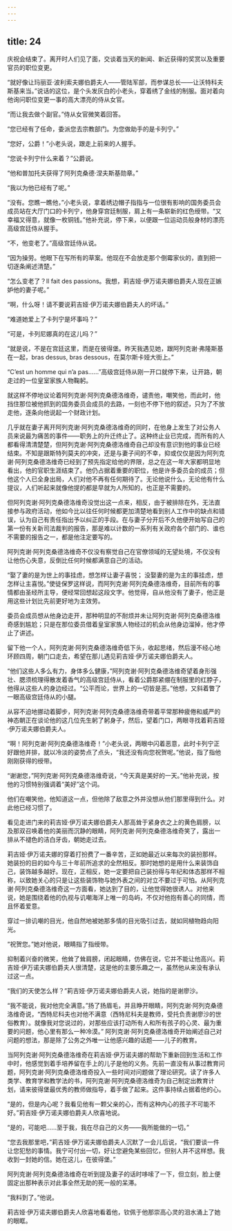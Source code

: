 ```yaml
---
---
---
```

title: 24
---




庆祝会结束了。离开时人们见了面，交谈着当天的新闻、新近获得的奖赏以及重要官员的职位变更。

“就好像让玛丽亚·波利索夫娜伯爵夫人——管陆军部，而参谋总长——让沃特科夫斯基来当。”说话的这位，是个头发灰白的小老头，穿着绣了金线的制服。面对着向他询问职位变更一事的高大漂亮的侍从女官。

“而让我去做个副官。”侍从女官微笑着回答。

“您已经有了任命，委派您去宗教部门。为您做助手的是卡列宁。”

“您好，公爵！”小老头说，跟走上前来的人握手。

“您说卡列宁什么来着？”公爵说。

“他和普加托夫获得了阿列克桑德·涅夫斯基勋章。”

“我以为他已经有了呢。”

“没有。您瞧一瞧他，”小老头说，拿着绣边帽子指指与一位很有影响的国务委员会成员站在大厅门口的卡列宁，他身穿宫廷制服，肩上有一条崭新的红色绶带。“又幸福又得意，就像一枚铜钱。”他补充说，停下来，以便跟一位运动员般身材的漂亮高级宫廷侍从握手。

“不，他变老了。”高级宫廷侍从说。

“因为操劳。他眼下在写所有的草案。他现在不会放走那个倒霉家伙的，直到把一切逐条阐述清楚。”

“怎么变老了？Il fait des passions。我想，莉吉娅·伊万诺夫娜伯爵夫人现在正嫉妒他的妻子呢。”

“啊，什么呀！请不要说莉吉娅·伊万诺夫娜伯爵夫人的坏话。”

“难道她爱上了卡列宁是坏事吗？”

“可是，卡列尼娜真的在这儿吗？”

“就是说，不是在宫廷这里，而是在彼得堡。昨天我遇见她，跟阿列克谢·弗隆斯基在一起，bras dessus, bras dessous，在莫尔斯卡娅大街上。”

“C’est un homme qui n’a pas……”高级宫廷侍从刚一开口就停下来，让开路，朝走过的一位皇室家族人物鞠躬。

就这样不停地议论着阿列克谢·阿列克桑德洛维奇，谴责他，嘲笑他，而此时，他挡住那位被他抓到的国务委员会成员的去路，一刻也不停下他的叙述，只为了不放走他，逐条向他说起一个财政计划。

几乎就在妻子离开阿列克谢·阿列克桑德洛维奇的同时，在他身上发生了对公务人员来说最为痛苦的事件——职务上的升迁终止了。这种终止业已完成，而所有的人都看得清清楚楚，但阿列克谢·阿列克桑德洛维奇自己却没有意识到他的事业已经结束。不知是跟斯特列莫夫的冲突，还是与妻子间的不幸，抑或仅仅是因为阿列克谢·阿列克桑德洛维奇已经到了预先指定给他的界限，总之在这一年大家都明显地看出，他的官职生涯结束了。他仍占据着重要的职位，他是许多委员会的成员；但他这个人已全身出局，人们对他不再有任何期待了。无论他说什么，无论他有什么提议，人们听起来就像他提的都是早就为人所知的，也正是不需要的。

但阿列克谢·阿列克桑德洛维奇没觉出这一点来，相反，由于被排除在外，无法直接参与政府活动，他如今比以往任何时候都更加清楚地看到别人工作中的缺点和错误，认为自己有责任指出予以纠正的手段。在与妻子分开后不久他便开始写自己的第一份有关新司法裁判的报告，那是难以计数的一系列有关政府各个部门的、谁也不需要的报告之一，都是他注定要写的。

阿列克谢·阿列克桑德洛维奇不仅没有察觉自己在官僚领域的无望处境，不仅没有让他伤心失意，反倒比任何时候都满意自己的活动。

“娶了妻的是为世上的事挂虑，想怎样让妻子喜悦； 没娶妻的是为主的事挂虑，想怎样让主喜悦。”使徒保罗这样说，而阿列克谢·阿列克桑德洛维奇，目前所有的事情都由圣经所主导，便经常回想起这段文字。他觉得，自从他没有了妻子，他正是用这些计划比先前更好地为主效劳。

委员会成员想从他身边走开，那种明显的不耐烦并未让阿列克谢·阿列克桑德洛维奇感到尴尬；只是在那位委员借着皇室家族人物经过的机会从他身边溜掉，他才停止了讲述。

留下他一个人，阿列克谢·阿列克桑德洛维奇低下头，收起思绪，然后漫不经心地环顾四周，朝门口走去，希望在那儿遇见莉吉娅·伊万诺夫娜伯爵夫人。

“他们这些人多么有力，身体多么健康，”阿列克谢·阿列克桑德洛维奇望着身形强壮、腮须梳理得散发着香气的高级宫廷侍从，看着公爵那紧绷在制服里的红脖子，他得从这些人的身边经过。“公平而论，世界上的一切皆是恶。”他想，又斜着瞥了一眼高级宫廷侍从的小腿。

从容不迫地挪动着脚步，阿列克谢·阿列克桑德洛维奇带着平常那种疲倦和威严的神态朝正在谈论他的这几位先生躬了躬身子，然后，望着门口，两眼寻找着莉吉娅·伊万诺夫娜伯爵夫人。

“啊！阿列克谢·阿列克桑德洛维奇！”小老头说，两眼中闪着恶意，此时卡列宁正好跟他并排，就以冷淡的姿势点了点头，“我还没有向您祝贺呢。”他说，指了指他刚刚获得的绶带。

“谢谢您，”阿列克谢·阿列克桑德洛维奇说，“今天真是美好的一天。”他补充说，按他的习惯特别强调着“美好”这个词。

他们在嘲笑他，他知道这一点，但他除了敌意之外并没想从他们那里得到什么。对此他已经习惯了。

看见走进门来的莉吉娅·伊万诺夫娜伯爵夫人那高耸于紧身衣之上的黄色肩膀，以及那双召唤着他的美丽而沉静的眼睛，阿列克谢·阿列克桑德洛维奇笑了，露出一排从不褪色的洁白牙齿，朝她走过去。

莉吉娅·伊万诺夫娜的穿着打扮费了一番辛苦，正如她最近以来每次的装扮那样。她装扮的目的如今与三十年前所追求的全然相反。那时她想的是用什么来装饰自己，装饰越多越好。现在，正相反，她一定要把自己装扮得与年纪和体态那样不相称，以致她关心的只是让这些装饰物与她外表之间的对立不要过于可怕。从阿列克谢·阿列克桑德洛维奇这一方面看，她达到了目的，让他觉得她很诱人。对他来说，她是围绕着他的仇视与讥嘲海洋上唯一的岛屿，不仅对他抱有善心的同情，而且怀着爱意。

穿过一排讥嘲的目光，他自然地被她那多情的目光吸引过去，就如同植物趋向阳光。

“祝贺您。”她对他说，眼睛指了指绶带。

抑制着兴奋的微笑，他耸了耸肩膀，闭起眼睛，仿佛在说，它并不能让他高兴。莉吉娅·伊万诺夫娜伯爵夫人很清楚，这是他的主要乐趣之一，虽然他从来没有承认过这一点。

“我们的天使怎么样？”莉吉娅·伊万诺夫娜伯爵夫人说，她指的是谢廖沙。

“我不能说，我对他完全满意。”扬了扬眉毛，并且睁开眼睛，阿列克谢·阿列克桑德洛维奇说，“西特尼科夫也对他不满意（西特尼科夫是教师，受托负责谢廖沙的世俗教育）。就像我对您说过的，对那些应该打动所有人和所有孩子的心灵、最为重要的问题，他心里有那么一种冷漠。” 阿列克谢·阿列克桑德洛维奇开始阐述自己对问题的想法，那是除了公务之外唯一让他感兴趣的话题——儿子的教育。

当阿列克谢·阿列克桑德洛维奇在莉吉娅·伊万诺夫娜的帮助下重新回到生活和工作中时，他感觉到着手培养留在手上的儿子是他的义务。先前一直没有从事过教育问题，阿列克谢·阿列克桑德洛维奇投入一些时间对问题做了理论研究。读了许多人类学、教育学和教学法的书，阿列克谢·阿列克桑德洛维奇为自己制定出教育计划，请来彼得堡最优秀的教师做指导，着手做了起来。这件事持续占据着他的心。

“是的，但是内心呢？我看见他有一颗父亲的心，而有这种内心的孩子不可能不好。”莉吉娅·伊万诺夫娜伯爵夫人欣喜地说。

“是的，可能吧……至于我，我在尽自己的义务——我所能做的一切。”

“您去我那里吧，”莉吉娅·伊万诺夫娜伯爵夫人沉默了一会儿后说，“我们要谈一件让您犯愁的事情。我宁可付出一切，好让您避免某些回忆，但别人并不这样想。我收到一封她的信。她在这儿，在彼得堡。”

阿列克谢·阿列克桑德洛维奇在听到提及妻子的话时哆嗦了一下，但立刻，脸上便固定出那种表示对此事全然无助的死一般的呆滞。

“我料到了。”他说。

莉吉娅·伊万诺夫娜伯爵夫人欣喜地看着他，钦佩于他那崇高心灵的泪水涌上了她的眼眶。